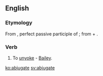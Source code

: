 ==English==

===Etymology===
From {{etyl|la|en}} {{term|abiugatus|abiugātus||lang=la}}, perfect passive participle of {{term|abiugo|abiugō|remove, separate from|lang=la}}; from {{term|ab||from, away from|lang=la}} + {{term|iugo|iugō|bind, connect|lang=la}}.

===Verb===
{{en-verb|abjugat|ed}}

# {{obsolete}} To [[unyoke]] - [[Bailey]].

[[ko:abjugate]]
[[sv:abjugate]]